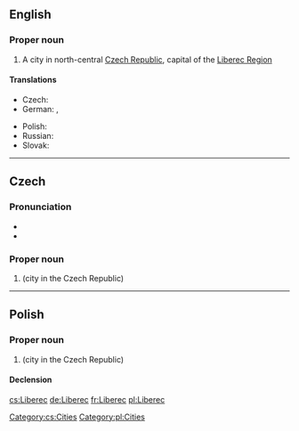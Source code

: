 ==English==
{{wikipedia}}

===Proper noun===
{{en-proper noun}}

# A city in north-central [[Czech Republic]], capital of the [[w:Liberec Region|Liberec Region]]

====Translations====
{{trans-top|city in the Czech Republic}}
* Czech: {{t+|cs|Liberec|m}}
* German: {{t-|de|Reichenberg|n}}, {{t+|de|Liberec|n}}
{{trans-mid}}
* Polish: {{t+|pl|Liberec|m}}
* Russian: {{t-|ru|Либерец|m|tr=Líberec|sc=Cyrl}}
* Slovak: {{t-|sk|Liberec|m}}
{{trans-bottom}}

----

==Czech==
{{wikipedia|lang=cs}}

===Pronunciation===
* {{IPA|/ˈlɪbɛrɛts/|lang=cs}}
* {{audio|Cs-Liberec.ogg|Audio}}

===Proper noun===
{{head|cs|proper noun}}

# {{l|en|Liberec}} (city in the Czech Republic)

[[Category:cs:Cities]]

----

==Polish==
{{wikipedia|lang=pl}}

===Proper noun===
{{head|pl|proper noun|g=m}}

# {{l|en|Liberec}} (city in the Czech Republic)

====Declension====
{{pl-decl-noun-sing
 | Liberec
 | Liberca
 | Libercowi
 | Liberec
 | Libercem
 | Libercu
 | Libercu
}}

[[Category:pl:Cities]]

[[cs:Liberec]]
[[de:Liberec]]
[[fr:Liberec]]
[[pl:Liberec]]